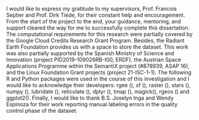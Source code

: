 I would like to express my gratitude to my supervisors, Prof. Francois Septier 
and Prof. Dirk Tiede, for their constant help and encouragement. From the start 
of the project to the end, your guidance, mentoring, and support cleared the way
for me to successfully complete this dissertation. The computational requirements
for this research were partially covered by the Google Cloud Credits Research Grant Program. Besides,
the Radiant Earth Foundation provides us with a space to store the dataset. This work
was also partially supported by the Spanish Ministry of Science and Innovation 
(project PID2019-109026RB-I00, ERDF), the Austrian Space Applications Programme
within the SemantiX project (\#878939, ASAP 16), and the Linux Foundation Grant
projects (project 21-ISC-1-1). The following R and Python packages 
were used in the course of this investigation and I would like to acknowledge 
their developers: rgee (\cite{Aybar2020}), sf (\cite{Pebesma2018}),
raster (\cite{hijmans2015package}), stars (\cite{pebesma2020stars}),
numpy (\cite{harris2020array}), lubridate (\cite{grolemund2011dates}),
reticulate (\cite{ushey2020reticulate}), dplyr (\cite{wickham2014dplyr}), 
tmap (\cite{tennekes2018tmap}), magick(\cite{ooms2020magick}), 
rgeos (\cite{bivand2017package}) and ggplot2(\cite{wickham2011ggplot2}). Finally, 
I would like to thank B.S. Joselyn Inga and Wendy Espinoza for their work 
reporting manual labeling errors in the quality control phase of the dataset.

\begin{flushright}
Cesar Aybar \\
Southern Brittany, France \\
28 March 2022
\end{flushright}
